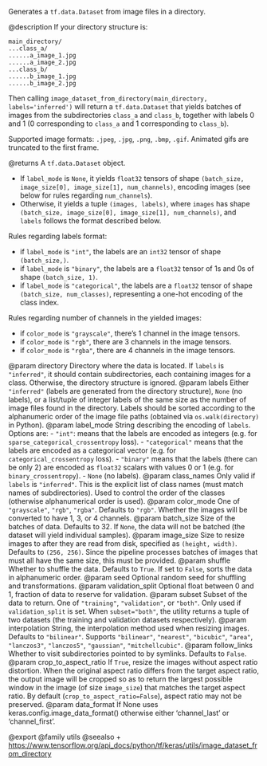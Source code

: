 Generates a `tf.data.Dataset` from image files in a directory.

@description
If your directory structure is:

```
main_directory/
...class_a/
......a_image_1.jpg
......a_image_2.jpg
...class_b/
......b_image_1.jpg
......b_image_2.jpg
```

Then calling `image_dataset_from_directory(main_directory,
labels='inferred')` will return a `tf.data.Dataset` that yields batches of
images from the subdirectories `class_a` and `class_b`, together with labels
0 and 1 (0 corresponding to `class_a` and 1 corresponding to `class_b`).

Supported image formats: `.jpeg`, `.jpg`, `.png`, `.bmp`, `.gif`.
Animated gifs are truncated to the first frame.

@returns
A `tf.data.Dataset` object.

- If `label_mode` is `None`, it yields `float32` tensors of shape
    `(batch_size, image_size[0], image_size[1], num_channels)`,
    encoding images (see below for rules regarding `num_channels`).
- Otherwise, it yields a tuple `(images, labels)`, where `images` has
    shape `(batch_size, image_size[0], image_size[1], num_channels)`,
    and `labels` follows the format described below.

Rules regarding labels format:

- if `label_mode` is `"int"`, the labels are an `int32` tensor of shape
    `(batch_size,)`.
- if `label_mode` is `"binary"`, the labels are a `float32` tensor of
    1s and 0s of shape `(batch_size, 1)`.
- if `label_mode` is `"categorical"`, the labels are a `float32` tensor
    of shape `(batch_size, num_classes)`, representing a one-hot
    encoding of the class index.

Rules regarding number of channels in the yielded images:

- if `color_mode` is `"grayscale"`,
    there's 1 channel in the image tensors.
- if `color_mode` is `"rgb"`,
    there are 3 channels in the image tensors.
- if `color_mode` is `"rgba"`,
    there are 4 channels in the image tensors.

@param directory Directory where the data is located.
    If `labels` is `"inferred"`, it should contain
    subdirectories, each containing images for a class.
    Otherwise, the directory structure is ignored.
@param labels Either `"inferred"`
    (labels are generated from the directory structure),
    `None` (no labels),
    or a list/tuple of integer labels of the same size as the number of
    image files found in the directory. Labels should be sorted
    according to the alphanumeric order of the image file paths
    (obtained via `os.walk(directory)` in Python).
@param label_mode String describing the encoding of `labels`. Options are:
    - `"int"`: means that the labels are encoded as integers
        (e.g. for `sparse_categorical_crossentropy` loss).
    - `"categorical"` means that the labels are
        encoded as a categorical vector
        (e.g. for `categorical_crossentropy` loss).
    - `"binary"` means that the labels (there can be only 2)
        are encoded as `float32` scalars with values 0 or 1
        (e.g. for `binary_crossentropy`).
    - `None` (no labels).
@param class_names Only valid if `labels` is `"inferred"`.
    This is the explicit list of class names
    (must match names of subdirectories). Used to control the order
    of the classes (otherwise alphanumerical order is used).
@param color_mode One of `"grayscale"`, `"rgb"`, `"rgba"`.
    Defaults to `"rgb"`. Whether the images will be converted to
    have 1, 3, or 4 channels.
@param batch_size Size of the batches of data. Defaults to 32.
    If `None`, the data will not be batched
    (the dataset will yield individual samples).
@param image_size Size to resize images to after they are read from disk,
    specified as `(height, width)`. Defaults to `(256, 256)`.
    Since the pipeline processes batches of images that must all have
    the same size, this must be provided.
@param shuffle Whether to shuffle the data. Defaults to `True`.
    If set to `False`, sorts the data in alphanumeric order.
@param seed Optional random seed for shuffling and transformations.
@param validation_split Optional float between 0 and 1,
    fraction of data to reserve for validation.
@param subset Subset of the data to return.
    One of `"training"`, `"validation"`, or `"both"`.
    Only used if `validation_split` is set.
    When `subset="both"`, the utility returns a tuple of two datasets
    (the training and validation datasets respectively).
@param interpolation String, the interpolation method used when
    resizing images. Defaults to `"bilinear"`.
    Supports `"bilinear"`, `"nearest"`, `"bicubic"`, `"area"`,
    `"lanczos3"`, `"lanczos5"`, `"gaussian"`, `"mitchellcubic"`.
@param follow_links Whether to visit subdirectories pointed to by symlinks.
    Defaults to `False`.
@param crop_to_aspect_ratio If `True`, resize the images without aspect
    ratio distortion. When the original aspect ratio differs from the
    target aspect ratio, the output image will be cropped so as to
    return the largest possible window in the image
    (of size `image_size`) that matches the target aspect ratio. By
    default (`crop_to_aspect_ratio=False`), aspect ratio may not be
    preserved.
@param data_format If None uses keras.config.image_data_format()
    otherwise either 'channel_last' or 'channel_first'.

@export
@family utils
@seealso
+ <https://www.tensorflow.org/api_docs/python/tf/keras/utils/image_dataset_from_directory>
